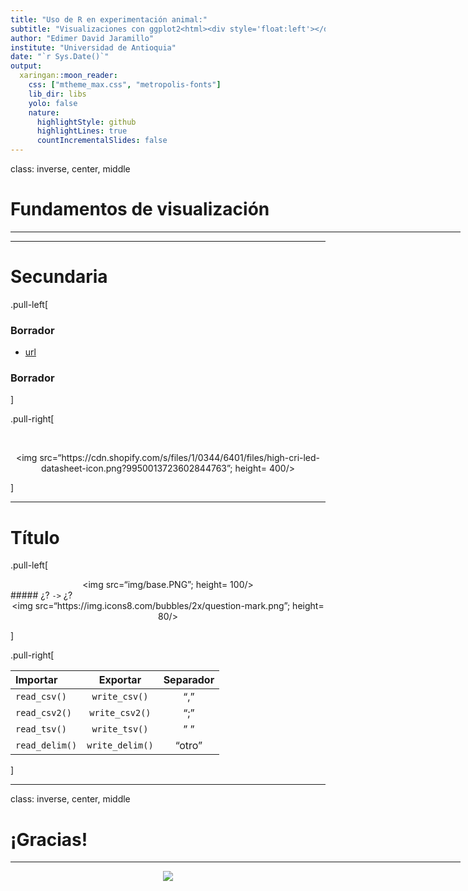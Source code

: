 ```yaml
---
title: "Uso de R en experimentación animal:"
subtitle: "Visualizaciones con ggplot2<html><div style='float:left'></div><hr color='#EB811B' size=1px width=800px></html>"
author: "Edimer David Jaramillo"
institute: "Universidad de Antioquia"
date: "`r Sys.Date()`"
output:
  xaringan::moon_reader:
    css: ["mtheme_max.css", "metropolis-fonts"]
    lib_dir: libs
    yolo: false
    nature:
      highlightStyle: github
      highlightLines: true
      countIncrementalSlides: false
---
```


class: inverse, center, middle

# Fundamentos de visualización
<html><div style='float:left'></div><hr color='#EB811B' size=1px width=720px></html> 

---

# Secundaria

.pull-left[

### Borrador

  - [url](/temas/)

### Borrador

]

.pull-right[

<br>

<center>
<img src="https://cdn.shopify.com/s/files/1/0344/6401/files/high-cri-led-datasheet-icon.png?9950013723602844763"; height= 400/>
</center>



]


---

# Título

.pull-left[

<center>
<img src="img/base.PNG"; height= 100/>
</center>

##### ¿? `->` ¿? <center> <img src="https://img.icons8.com/bubbles/2x/question-mark.png"; height= 80/> </center>

]

.pull-right[



| Importar | Exportar | Separador |
| :--- | :----------------: | :----: |
| `read_csv()` | `write_csv()` | "," |
| `read_csv2()` | `write_csv2()` | ";" |
| `read_tsv()` | `write_tsv()`| " " |
| `read_delim()` | `write_delim()` | "otro" |


]


---
class: inverse, center, middle

# ¡Gracias!

<html><div style='float:left'></div><hr color='#EB811B' size=1px width=720px></html> 

<center>
<img src="img/gracias.gif"/>
</center>

